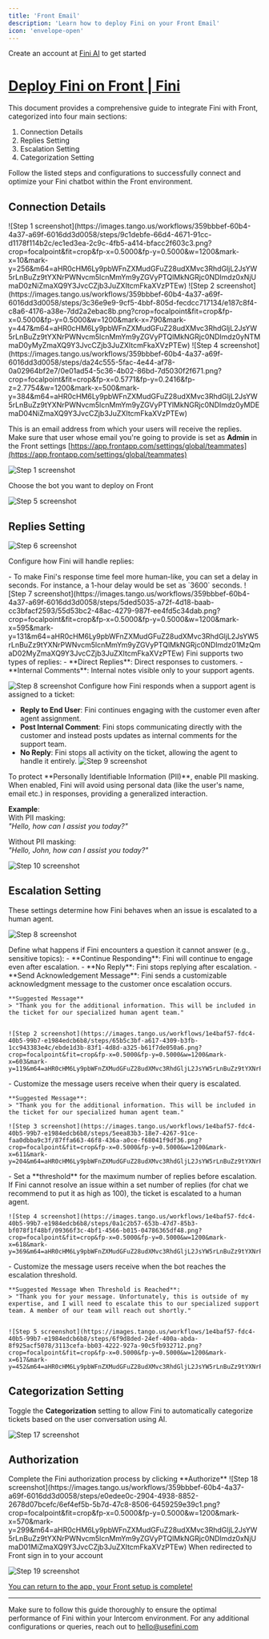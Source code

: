 ```yaml
---
title: 'Front Email'
description: 'Learn how to deploy Fini on your Front Email'
icon: 'envelope-open'
---
```


<Tip>Create an account at [Fini AI](https://app.usefini.com) to get started</Tip>

# [Deploy Fini on Front | Fini](https://app.usefini.com/dashboard/deploy)

This document provides a comprehensive guide to integrate Fini with Front, categorized into four main sections: 
1. Connection Details
2. Replies Setting
3. Escalation Setting
4. Categorization Setting 

Follow the listed steps and configurations to successfully connect and optimize your Fini chatbot within the Front environment.

## **Connection Details**

<Steps>
  <Step title="Go to Deploy tab">
    ![Step 1 screenshot](https://images.tango.us/workflows/359bbbef-60b4-4a37-a69f-6016dd3d0058/steps/9c1debfe-66d4-4671-91cc-d1178f114b2c/ec1ed3ea-2c9c-4fb5-a414-bfacc2f603c3.png?crop=focalpoint&fit=crop&fp-x=0.5000&fp-y=0.5000&w=1200&mark-x=10&mark-y=256&m64=aHR0cHM6Ly9pbWFnZXMudGFuZ28udXMvc3RhdGljL2JsYW5rLnBuZz9tYXNrPWNvcm5lcnMmYm9yZGVyPTQlMkNGRjc0NDImdz0xNjUmaD0zNiZmaXQ9Y3JvcCZjb3JuZXItcmFkaXVzPTEw)
  </Step>
<Step title="Connect Front">
    ![Step 2 screenshot](https://images.tango.us/workflows/359bbbef-60b4-4a37-a69f-6016dd3d0058/steps/3c36e9e9-9cf5-4bbf-805d-fecdcc717134/e187c8f4-c8a6-4176-a38e-7dd2a2ebac8b.png?crop=focalpoint&fit=crop&fp-x=0.5000&fp-y=0.5000&w=1200&mark-x=790&mark-y=447&m64=aHR0cHM6Ly9pbWFnZXMudGFuZ28udXMvc3RhdGljL2JsYW5rLnBuZz9tYXNrPWNvcm5lcnMmYm9yZGVyPTQlMkNGRjc0NDImdz0yNTMmaD0yMyZmaXQ9Y3JvcCZjb3JuZXItcmFkaXVzPTEw)
  </Step>
<Step title="Add company admin email">
    ![Step 4 screenshot](https://images.tango.us/workflows/359bbbef-60b4-4a37-a69f-6016dd3d0058/steps/da24c555-5fac-4e44-af78-0a02964bf2e7/0e01ad54-5c36-4b02-86bd-7d5030f2f671.png?crop=focalpoint&fit=crop&fp-x=0.5771&fp-y=0.2416&fp-z=2.7754&w=1200&mark-x=500&mark-y=384&m64=aHR0cHM6Ly9pbWFnZXMudGFuZ28udXMvc3RhdGljL2JsYW5rLnBuZz9tYXNrPWNvcm5lcnMmYm9yZGVyPTYlMkNGRjc0NDImdz0yMDEmaD04NiZmaXQ9Y3JvcCZjb3JuZXItcmFkaXVzPTEw)


This is an email address from which your users will receive the replies. Make sure that user whose email you're going to provide is set as **Admin** in the Front settings [https://app.frontapp.com/settings/global/teammates](https://app.frontapp.com/settings/global/teammates)

![Step 1 screenshot](https://images.tango.us/workflows/12cf9c75-0d46-4e5f-beff-e51f0e164a6b/steps/dcd936d9-79de-4e54-af45-dd4339605a38/b2696f89-53df-4235-bda3-97f1b9fd2765.png?crop=focalpoint&fit=crop&fp-x=0.5000&fp-y=0.5000&w=1200)

  </Step>
<Step title="Select Bot to deploy">
    Choose the bot you want to deploy on Front

![Step 5 screenshot](https://images.tango.us/workflows/359bbbef-60b4-4a37-a69f-6016dd3d0058/steps/ca47b85f-791e-41a5-9307-5d903ba8ebb3/084fcb43-284b-43bc-bf17-4dd53e9e4c17.png?crop=focalpoint&fit=crop&fp-x=0.5000&fp-y=0.5000&w=1200&mark-x=587&mark-y=471&m64=aHR0cHM6Ly9pbWFnZXMudGFuZ28udXMvc3RhdGljL2JsYW5rLnBuZz9tYXNrPWNvcm5lcnMmYm9yZGVyPTQlMkNGRjc0NDImdz01MTAmaD02MCZmaXQ9Y3JvcCZjb3JuZXItcmFkaXVzPTEw)
  </Step>
</Steps>

## **Replies Setting**

![Step 6 screenshot](https://images.tango.us/workflows/359bbbef-60b4-4a37-a69f-6016dd3d0058/steps/8d0b6512-5073-4034-a6c9-df0f04893875/27ba2bf3-34e6-443d-814a-715465622244.png?crop=focalpoint&fit=crop&fp-x=0.5000&fp-y=0.5000&w=1200)

Configure how Fini will handle replies:


<Steps>
  <Step title="Time Delay">
    - To make Fini's response time feel more human-like, you can set a delay in seconds. For instance, a 1-hour delay would be set as `3600` seconds.
![Step 7 screenshot](https://images.tango.us/workflows/359bbbef-60b4-4a37-a69f-6016dd3d0058/steps/5ded5035-a72f-4d18-baab-cc3bfacf2593/55d53bc2-48ac-4279-987f-ee4fd5c34dab.png?crop=focalpoint&fit=crop&fp-x=0.5000&fp-y=0.5000&w=1200&mark-x=595&mark-y=131&m64=aHR0cHM6Ly9pbWFnZXMudGFuZ28udXMvc3RhdGljL2JsYW5rLnBuZz9tYXNrPWNvcm5lcnMmYm9yZGVyPTQlMkNGRjc0NDImdz01MzQmaD02MyZmaXQ9Y3JvcCZjb3JuZXItcmFkaXVzPTEw)
  </Step>
  <Step title="Choose a Reply Type">
    Fini supports two types of replies:
  - **Direct Replies**: Direct responses to customers.
  - **Internal Comments**: Internal notes visible only to your support agents.

![Step 8 screenshot](https://images.tango.us/workflows/359bbbef-60b4-4a37-a69f-6016dd3d0058/steps/8bfce238-a2a2-417f-9e4a-1c4a3611145a/bcacb8b6-24fa-4139-8851-f64426b01f48.png?crop=focalpoint&fit=crop&fp-x=0.5000&fp-y=0.5000&w=1200&mark-x=596&mark-y=215&m64=aHR0cHM6Ly9pbWFnZXMudGFuZ28udXMvc3RhdGljL2JsYW5rLnBuZz9tYXNrPWNvcm5lcnMmYm9yZGVyPTQlMkNGRjc0NDImdz01MzEmaD02MyZmaXQ9Y3JvcCZjb3JuZXItcmFkaXVzPTEw)
  </Step>
  <Step title="Reply Type if Agent Assigned">
    Configure how Fini responds when a support agent is assigned to a ticket:
  - **Reply to End User**: Fini continues engaging with the customer even after agent assignment.
  - **Post Internal Comment**: Fini stops communicating directly with the customer and instead posts updates as internal comments for the support team.
  - **No Reply**: Fini stops all activity on the ticket, allowing the agent to handle it entirely.
  ![Step 9 screenshot](https://images.tango.us/workflows/359bbbef-60b4-4a37-a69f-6016dd3d0058/steps/9d25766f-0de3-4043-abf5-a9a6d122dd41/7fd28098-3179-4e4b-a9a1-34edde3933bc.png?crop=focalpoint&fit=crop&fp-x=0.5000&fp-y=0.5000&w=1200&mark-x=589&mark-y=282&m64=aHR0cHM6Ly9pbWFnZXMudGFuZ28udXMvc3RhdGljL2JsYW5rLnBuZz9tYXNrPWNvcm5lcnMmYm9yZGVyPTQlMkNGRjc0NDImdz01MjQmaD02MiZmaXQ9Y3JvcCZjb3JuZXItcmFkaXVzPTEw)
  </Step>
  <Step title="PII Masking">
    To protect **Personally Identifiable Information (PII)**, enable PII masking. When enabled, Fini will avoid using personal data (like the user's name, email etc.) in responses, providing a generalized interaction.

**Example**:  
With PII masking:  
*"Hello, how can I assist you today?"*

Without PII masking:  
*"Hello, John, how can I assist you today?"*

![Step 10 screenshot](https://images.tango.us/workflows/359bbbef-60b4-4a37-a69f-6016dd3d0058/steps/3a46244d-6dab-44a2-8fb8-fa4ecf082e17/e8d4dd0d-6dd9-4a3e-b09c-c627c2a6da60.png?crop=focalpoint&fit=crop&fp-x=0.5000&fp-y=0.5000&w=1200&mark-x=598&mark-y=402&m64=aHR0cHM6Ly9pbWFnZXMudGFuZ28udXMvc3RhdGljL2JsYW5rLnBuZz9tYXNrPWNvcm5lcnMmYm9yZGVyPTQlMkNGRjc0NDImdz01MjAmaD02MSZmaXQ9Y3JvcCZjb3JuZXItcmFkaXVzPTEw)
  </Step>
</Steps>



##  **Escalation Setting**

These settings determine how Fini behaves when an issue is escalated to a human agent.

![Step 8 screenshot](https://images.tango.us/workflows/6e2d33b0-f769-4917-ad3c-28b34d4c2055/steps/b59eb93f-3363-4087-9a00-6b55b4ff2b3c/c2f87bf5-fda5-4339-92d5-873a84bab153.png?crop=focalpoint&fit=crop&fp-x=0.5000&fp-y=0.5000&w=1200&mark-x=19&mark-y=16&m64=aHR0cHM6Ly9pbWFnZXMudGFuZ28udXMvc3RhdGljL2JsYW5rLnBuZz9tYXNrPWNvcm5lcnMmYm9yZGVyPTQlMkNGRjc0NDImdz0yMzAmaD01MCZmaXQ9Y3JvcCZjb3JuZXItcmFkaXVzPTEw)

<Steps>
  <Step title="Action if Escalated">
    Define what happens if Fini encounters a question it cannot answer (e.g., sensitive topics):
    - **Continue Responding**: Fini will continue to engage even after escalation.
    - **No Reply**: Fini stops replying after escalation.
    - **Send Acknowledgement Message**: Fini sends a customizable acknowledgment message to the customer once escalation occurs.

    **Suggested Message**
    > "Thank you for the additional information. This will be included in the ticket for our specialized human agent team."


    ![Step 2 screenshot](https://images.tango.us/workflows/1e4baf57-fdc4-40b5-99b7-e1984edcb6b8/steps/65b5c3bf-a617-4309-b3fb-1cc943383e4c/ebde1d3b-83f1-4d8d-a325-b61f7de050a6.png?crop=focalpoint&fit=crop&fp-x=0.5000&fp-y=0.5000&w=1200&mark-x=603&mark-y=119&m64=aHR0cHM6Ly9pbWFnZXMudGFuZ28udXMvc3RhdGljL2JsYW5rLnBuZz9tYXNrPWNvcm5lcnMmYm9yZGVyPTQlMkNGRjc0NDImdz01NDgmaD02NSZmaXQ9Y3JvcCZjb3JuZXItcmFkaXVzPTEw)
  </Step>
<Step title="Acknowledgment Message">
     - Customize the message users receive when their query is escalated. 

    **Suggested Message**:  
    > "Thank you for the additional information. This will be included in the ticket for our specialized human agent team."

    ![Step 3 screenshot](https://images.tango.us/workflows/1e4baf57-fdc4-40b5-99b7-e1984edcb6b8/steps/5eea83b3-18e7-4267-91ce-faa0dbba9c3f/87ffa663-46f8-436a-a0ce-f68041f9df36.png?crop=focalpoint&fit=crop&fp-x=0.5000&fp-y=0.5000&w=1200&mark-x=611&mark-y=204&m64=aHR0cHM6Ly9pbWFnZXMudGFuZ28udXMvc3RhdGljL2JsYW5rLnBuZz9tYXNrPWNvcm5lcnMmYm9yZGVyPTQlMkNGRjc0NDImdz01NTQmaD0xMjcmZml0PWNyb3AmY29ybmVyLXJhZGl1cz0xMA%3D%3D)
  </Step>
<Step title="Threshold Count for Escalation">
     - Set a **threshold** for the maximum number of replies before escalation. If Fini cannot resolve an issue within a set number of replies (for chat we recommend to put it as high as 100), the ticket is escalated to a human agent.


    ![Step 4 screenshot](https://images.tango.us/workflows/1e4baf57-fdc4-40b5-99b7-e1984edcb6b8/steps/0a1c2b57-653b-47d7-85b3-bf078f1f48bf/09366f3c-4bf1-4566-b015-04786365df48.png?crop=focalpoint&fit=crop&fp-x=0.5000&fp-y=0.5000&w=1200&mark-x=618&mark-y=369&m64=aHR0cHM6Ly9pbWFnZXMudGFuZ28udXMvc3RhdGljL2JsYW5rLnBuZz9tYXNrPWNvcm5lcnMmYm9yZGVyPTQlMkNGRjc0NDImdz01NzAmaD02NyZmaXQ9Y3JvcCZjb3JuZXItcmFkaXVzPTEw)
  </Step>
<Step title="Message When Escalated via Threshold">
    - Customize the message users receive when the bot reaches the escalation threshold. 

    **Suggested Message When Threshold is Reached**:  
    > "Thank you for your message. Unfortunately, this is outside of my expertise, and I will need to escalate this to our specialized support team. A member of our team will reach out shortly."


    ![Step 5 screenshot](https://images.tango.us/workflows/1e4baf57-fdc4-40b5-99b7-e1984edcb6b8/steps/6f9d8ded-24ef-400a-abda-8f925acf5078/3113cefa-bb03-4222-927a-90c5fb932712.png?crop=focalpoint&fit=crop&fp-x=0.5000&fp-y=0.5000&w=1200&mark-x=617&mark-y=452&m64=aHR0cHM6Ly9pbWFnZXMudGFuZ28udXMvc3RhdGljL2JsYW5rLnBuZz9tYXNrPWNvcm5lcnMmYm9yZGVyPTQlMkNGRjc0NDImdz01NjImaD0xODImZml0PWNyb3AmY29ybmVyLXJhZGl1cz0xMA%3D%3D)
  </Step>
</Steps>

## **Categorization Setting**

Toggle the **Categorization** setting to allow Fini to automatically categorize tickets based on the user conversation using AI.

![Step 17 screenshot](https://images.tango.us/workflows/359bbbef-60b4-4a37-a69f-6016dd3d0058/steps/95627767-9210-4988-9477-085bbe2f051c/8a568596-0892-477a-a510-ee75451c4b29.png?crop=focalpoint&fit=crop&fp-x=0.5000&fp-y=0.5000&w=1200&mark-x=1060&mark-y=122&m64=aHR0cHM6Ly9pbWFnZXMudGFuZ28udXMvc3RhdGljL2JsYW5rLnBuZz9tYXNrPWNvcm5lcnMmYm9yZGVyPTQlMkNGRjc0NDImdz04NyZoPTQ3JmZpdD1jcm9wJmNvcm5lci1yYWRpdXM9MTA%3D)

##  **Authorization**

<Steps>
  <Step title="Fini Authorization">
    Complete the Fini authorization process by clicking **Authorize**
![Step 18 screenshot](https://images.tango.us/workflows/359bbbef-60b4-4a37-a69f-6016dd3d0058/steps/e0edee0c-2904-4938-8852-2678d07bcefc/6ef4ef5b-5b7d-47c8-8506-6459259e39c1.png?crop=focalpoint&fit=crop&fp-x=0.5000&fp-y=0.5000&w=1200&mark-x=570&mark-y=299&m64=aHR0cHM6Ly9pbWFnZXMudGFuZ28udXMvc3RhdGljL2JsYW5rLnBuZz9tYXNrPWNvcm5lcnMmYm9yZGVyPTQlMkNGRjc0NDImdz0xNjUmaD01MiZmaXQ9Y3JvcCZjb3JuZXItcmFkaXVzPTEw)
  </Step>
<Step title="Front Authorization">
    When redirected to Front sign in to your account 

![Step 19 screenshot](https://images.tango.us/workflows/359bbbef-60b4-4a37-a69f-6016dd3d0058/steps/04bd51af-6876-4960-ba43-352b4e76e6c1/5f83f550-020f-4491-9e95-2b7172776374.png?crop=focalpoint&fit=crop&fp-x=0.5000&fp-y=0.5000&w=1200&mark-x=163&mark-y=729&m64=aHR0cHM6Ly9pbWFnZXMudGFuZ28udXMvc3RhdGljL2JsYW5rLnBuZz9tYXNrPWNvcm5lcnMmYm9yZGVyPTQlMkNGRjc0NDImdz04MTEmaD0xNjMmZml0PWNyb3AmY29ybmVyLXJhZGl1cz0xMA%3D%3D)
  </Step>
</Steps>

<Check> [You can return to the app, your Front setup is complete!](https://app.usefini.com/dashboard/deploy) </Check>

---

Make sure to follow this guide thoroughly to ensure the optimal performance of Fini within your Intercom environment. For any additional configurations or queries, reach out to hello@usefini.com
 
<br/>
